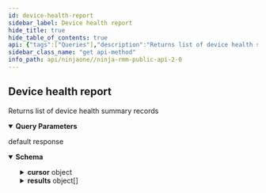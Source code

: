 ```yaml
---
id: device-health-report
sidebar_label: Device health report
hide_title: true
hide_table_of_contents: true
api: {"tags":["Queries"],"description":"Returns list of device health summary records","operationId":"getDeviceHealthReport","parameters":[{"name":"df","in":"query","description":"Device filter","schema":{"type":"string"}},{"name":"health","in":"query","description":"Health status filter","schema":{"type":"string"}},{"name":"cursor","in":"query","description":"Cursor name","schema":{"type":"string"}},{"name":"pageSize","in":"query","description":"Limit number of records per page","schema":{"type":"integer","format":"int32"}}],"responses":{"default":{"description":"default response","content":{"application/json":{"schema":{"type":"object","properties":{"cursor":{"type":"object","properties":{"name":{"type":"string"},"offset":{"type":"integer","format":"int32"},"count":{"type":"integer","format":"int32"},"expires":{"type":"number","format":"double"}}},"results":{"type":"array","items":{"type":"object","properties":{"activeThreatsCount":{"type":"integer","description":"Active AV threats count","format":"int32"},"quarantinedThreatsCount":{"type":"integer","description":"Quarantined AV threats count","format":"int32"},"blockedThreatsCount":{"type":"integer","description":"Blocked AV threats count","format":"int32"},"failedOSPatchesCount":{"type":"integer","description":"Number of failed OS patches","format":"int32"},"pendingOSPatchesCount":{"type":"integer","description":"Number of pending OS patches","format":"int32"},"alertCount":{"type":"integer","description":"Alerts count","format":"int32"},"activeJobCount":{"type":"integer","description":"Alerts job count","format":"int32"},"failedSoftwarePatchesCount":{"type":"integer","description":"Number of failed software patches","format":"int32"},"pendingSoftwarePatchesCount":{"type":"integer","description":"Number of pending software patches","format":"int32"},"pendingRebootReason":{"type":"string","description":"Pending reboot reasons"},"avInstallStatus":{"type":"string","description":"Antivirus installation status","enum":["REQUESTED","DOWNLOAD_STARTED","DOWNLOADED","DOWNLOAD_FAILED","INSTALL_STARTED","INSTALLED","INSTALL_FAILED","UNINSTALL_REQUESTED","UNINSTALL_FAILED","UNINSTALLED"]},"productsInstallationStatuses":{"type":"object","additionalProperties":{"type":"string","description":"Integrated products' installation statuses","enum":["REQUESTED","DOWNLOAD_STARTED","DOWNLOADED","DOWNLOAD_FAILED","INSTALL_STARTED","INSTALLED","INSTALL_FAILED","UNINSTALL_REQUESTED","UNINSTALL_FAILED","UNINSTALLED"]},"description":"Integrated products' installation statuses"},"offline":{"type":"boolean","description":"Is device offline?"},"parentDeviceId":{"type":"integer","description":"Parent device identifier","format":"int32"},"parentOffline":{"type":"boolean","description":"Is parent device offline"},"healthStatus":{"type":"string","description":"Health status","enum":["UNKNOWN","HEALTHY","NEEDS_ATTENTION","UNHEALTHY"]},"installationIssuesCount":{"type":"integer","format":"int32"},"deviceId":{"type":"integer","description":"Device identifier","format":"int32"}}}}}}}}}},"method":"get","path":"/api/v2/queries/device-health","servers":[{"url":"https://eu.ninjarmm.com","description":"EU instance"},{"url":"https://app.ninjarmm.com","description":"US instance"},{"url":"https://oc.ninjarmm.com","description":"Oceania instance"}],"security":[{"oauth2":["monitoring","Management","control"]},{"sessionKey":["monitoring","Management","control"]},{"bearer":["monitoring","Management","control"]}],"securitySchemes":{"oauth2":{"type":"oauth2","flows":{"authorizationCode":{"authorizationUrl":"/ws/oauth/authorize","tokenUrl":"/ws/oauth/token","scopes":{"monitoring":"Monitoring APIs","Management":"Management APIs"}},"clientCredentials":{"tokenUrl":"/ws/oauth/token","scopes":{"monitoring":"Monitoring APIs","Management":"Management APIs"}}}},"sessionKey":{"type":"apiKey","name":"sessionKey","in":"cookie"},"bearer":{"type":"http","scheme":"bearer"}},"info":{"title":"Ninja RMM Public API 2.0","description":"Ninja RMM Public API documentation. <br><br>\nSee also: <br> \n<a href=\"https://resources.ninjarmm.com/API/Ninja+RMM+Public+API+v2.0.5+Device+Filter+Syntax.pdf\">Device Filter syntax</a><br>\n<a href=\"https://resources.ninjarmm.com/API/Ninja+RMM+Public+API+v2.0.5+Webhooks.pdf\">Webhooks</a>","contact":{"email":"api@ninjarmm.com"},"version":"2.0.9-draft"},"postman":{"name":"Device health report","description":{"content":"Returns list of device health summary records","type":"text/plain"},"url":{"path":["api","v2","queries","device-health"],"host":["{{baseUrl}}"],"query":[{"disabled":false,"description":{"content":"Device filter","type":"text/plain"},"key":"df","value":""},{"disabled":false,"description":{"content":"Health status filter","type":"text/plain"},"key":"health","value":""},{"disabled":false,"description":{"content":"Cursor name","type":"text/plain"},"key":"cursor","value":""},{"disabled":false,"description":{"content":"Limit number of records per page","type":"text/plain"},"key":"pageSize","value":""}],"variable":[]},"header":[{"key":"Accept","value":"application/json"}],"method":"GET"}}
sidebar_class_name: "get api-method"
info_path: api/ninjaone//ninja-rmm-public-api-2-0
---
```



## Device health report



Returns list of device health summary records

<details style={{"marginBottom":"1rem"}} data-collapsed={false} open={true}><summary style={{}}><strong>Query Parameters</strong></summary><div><ul><ParamsItem className={"paramsItem"} param={{"name":"df","in":"query","description":"Device filter","schema":{"type":"string"}}}></ParamsItem><ParamsItem className={"paramsItem"} param={{"name":"health","in":"query","description":"Health status filter","schema":{"type":"string"}}}></ParamsItem><ParamsItem className={"paramsItem"} param={{"name":"cursor","in":"query","description":"Cursor name","schema":{"type":"string"}}}></ParamsItem><ParamsItem className={"paramsItem"} param={{"name":"pageSize","in":"query","description":"Limit number of records per page","schema":{"type":"integer","format":"int32"}}}></ParamsItem></ul></div></details><div><ApiTabs><TabItem label={"default"} value={"default"}><div>

default response

</div><div><details style={{}} data-collapsed={false} open={true}><summary style={{"textAlign":"left"}}><strong>Schema</strong></summary><div style={{"textAlign":"left","marginLeft":"1rem"}}></div><ul style={{"marginLeft":"1rem"}}><SchemaItem collapsible={true} className={"schemaItem"}><details style={{}}><summary style={{}}><strong>cursor</strong><span style={{"opacity":"0.6"}}> object</span></summary><div style={{"marginLeft":"1rem"}}><ul><SchemaItem collapsible={false} name={"name"} required={false} schemaDescription={undefined} schemaName={"string"} qualifierMessage={undefined}></SchemaItem><SchemaItem collapsible={false} name={"offset"} required={false} schemaDescription={undefined} schemaName={"int32"} qualifierMessage={undefined}></SchemaItem><SchemaItem collapsible={false} name={"count"} required={false} schemaDescription={undefined} schemaName={"int32"} qualifierMessage={undefined}></SchemaItem><SchemaItem collapsible={false} name={"expires"} required={false} schemaDescription={undefined} schemaName={"double"} qualifierMessage={undefined}></SchemaItem></ul></div></details></SchemaItem><SchemaItem collapsible={true} className={"schemaItem"}><details style={{}}><summary style={{}}><strong>results</strong><span style={{"opacity":"0.6"}}> object[]</span></summary><div style={{"marginLeft":"1rem"}}><ul><SchemaItem collapsible={false} name={"activeThreatsCount"} required={false} schemaDescription={"Active AV threats count"} schemaName={"int32"} qualifierMessage={undefined}></SchemaItem><SchemaItem collapsible={false} name={"quarantinedThreatsCount"} required={false} schemaDescription={"Quarantined AV threats count"} schemaName={"int32"} qualifierMessage={undefined}></SchemaItem><SchemaItem collapsible={false} name={"blockedThreatsCount"} required={false} schemaDescription={"Blocked AV threats count"} schemaName={"int32"} qualifierMessage={undefined}></SchemaItem><SchemaItem collapsible={false} name={"failedOSPatchesCount"} required={false} schemaDescription={"Number of failed OS patches"} schemaName={"int32"} qualifierMessage={undefined}></SchemaItem><SchemaItem collapsible={false} name={"pendingOSPatchesCount"} required={false} schemaDescription={"Number of pending OS patches"} schemaName={"int32"} qualifierMessage={undefined}></SchemaItem><SchemaItem collapsible={false} name={"alertCount"} required={false} schemaDescription={"Alerts count"} schemaName={"int32"} qualifierMessage={undefined}></SchemaItem><SchemaItem collapsible={false} name={"activeJobCount"} required={false} schemaDescription={"Alerts job count"} schemaName={"int32"} qualifierMessage={undefined}></SchemaItem><SchemaItem collapsible={false} name={"failedSoftwarePatchesCount"} required={false} schemaDescription={"Number of failed software patches"} schemaName={"int32"} qualifierMessage={undefined}></SchemaItem><SchemaItem collapsible={false} name={"pendingSoftwarePatchesCount"} required={false} schemaDescription={"Number of pending software patches"} schemaName={"int32"} qualifierMessage={undefined}></SchemaItem><SchemaItem collapsible={false} name={"pendingRebootReason"} required={false} schemaDescription={"Pending reboot reasons"} schemaName={"string"} qualifierMessage={undefined}></SchemaItem><SchemaItem collapsible={false} name={"avInstallStatus"} required={false} schemaDescription={"Antivirus installation status"} schemaName={"string"} qualifierMessage={"**Possible values:** [`REQUESTED`, `DOWNLOAD_STARTED`, `DOWNLOADED`, `DOWNLOAD_FAILED`, `INSTALL_STARTED`, `INSTALLED`, `INSTALL_FAILED`, `UNINSTALL_REQUESTED`, `UNINSTALL_FAILED`, `UNINSTALLED`]"}></SchemaItem><SchemaItem collapsible={true} className={"schemaItem"}><details style={{}}><summary style={{}}><strong>productsInstallationStatuses</strong><span style={{"opacity":"0.6"}}> object</span></summary><div style={{"marginLeft":"1rem"}}><div style={{"marginTop":".5rem","marginBottom":".5rem"}}>

Integrated products' installation statuses

</div></div></details></SchemaItem><SchemaItem collapsible={false} name={"offline"} required={false} schemaDescription={"Is device offline?"} schemaName={"boolean"} qualifierMessage={undefined}></SchemaItem><SchemaItem collapsible={false} name={"parentDeviceId"} required={false} schemaDescription={"Parent device identifier"} schemaName={"int32"} qualifierMessage={undefined}></SchemaItem><SchemaItem collapsible={false} name={"parentOffline"} required={false} schemaDescription={"Is parent device offline"} schemaName={"boolean"} qualifierMessage={undefined}></SchemaItem><SchemaItem collapsible={false} name={"healthStatus"} required={false} schemaDescription={"Health status"} schemaName={"string"} qualifierMessage={"**Possible values:** [`UNKNOWN`, `HEALTHY`, `NEEDS_ATTENTION`, `UNHEALTHY`]"}></SchemaItem><SchemaItem collapsible={false} name={"installationIssuesCount"} required={false} schemaDescription={undefined} schemaName={"int32"} qualifierMessage={undefined}></SchemaItem><SchemaItem collapsible={false} name={"deviceId"} required={false} schemaDescription={"Device identifier"} schemaName={"int32"} qualifierMessage={undefined}></SchemaItem></ul></div></details></SchemaItem></ul></details></div></TabItem></ApiTabs></div>
      